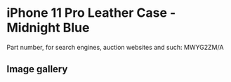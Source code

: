# iPhone 11 Pro Leather Case - Midnight Blue

Part number, for search engines, auction websites and such: MWYG2ZM/A

## Image gallery

<div style={{ width: "768px" }}>
  <GalleryComponent
    images={[
      {
        original: "/everysource/MWYG2",
        thumbnail: "/everypreview/MWYG2",
      },
      {
        original: "/everysource/MWYG2_AV1",
        thumbnail: "/everypreview/MWYG2_AV1",
      },
      {
        original: "/everysource/MWYG2_AV2",
        thumbnail: "/everypreview/MWYG2_AV2",
      },
      {
        original: "/everysource/MWYG2_AV3",
        thumbnail: "/everypreview/MWYG2_AV3",
      },
      {
        original: "/everysource/MWYG2_AV4",
        thumbnail: "/everypreview/MWYG2_AV4",
      },
      {
        original: "/everysource/MWYG2_AV5",
        thumbnail: "/everypreview/MWYG2_AV5",
      }
    ]}
  />
</div>